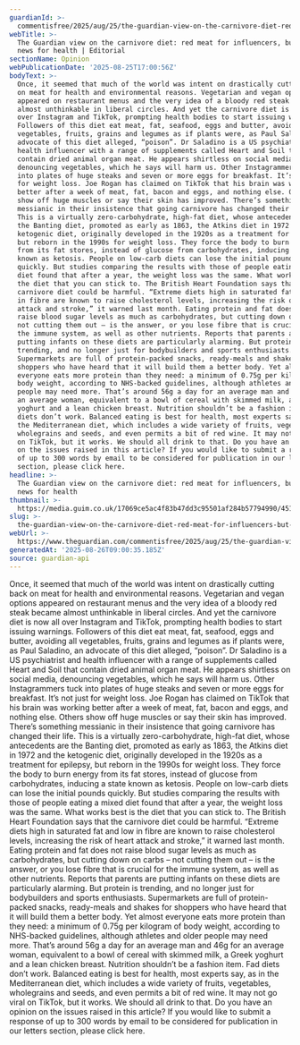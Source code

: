 ```yaml
---
guardianId: >-
  commentisfree/2025/aug/25/the-guardian-view-on-the-carnivore-diet-red-meat-for-influencers-but-bad-news-for-health
webTitle: >-
  The Guardian view on the carnivore diet: red meat for influencers, but bad
  news for health | Editorial
sectionName: Opinion
webPublicationDate: '2025-08-25T17:00:56Z'
bodyText: >-
  Once, it seemed that much of the world was intent on drastically cutting back
  on meat for health and environmental reasons. Vegetarian and vegan options
  appeared on restaurant menus and the very idea of a bloody red steak became
  almost unthinkable in liberal circles. And yet the carnivore diet is now all
  over Instagram and TikTok, prompting health bodies to start issuing warnings.
  Followers of this diet eat meat, fat, seafood, eggs and butter, avoiding all
  vegetables, fruits, grains and legumes as if plants were, as Paul Saladino, an
  advocate of this diet alleged, “poison”. Dr Saladino is a US psychiatrist and
  health influencer with a range of supplements called Heart and Soil that
  contain dried animal organ meat. He appears shirtless on social media,
  denouncing vegetables, which he says will harm us. Other Instagrammers tuck
  into plates of huge steaks and seven or more eggs for breakfast. It’s not just
  for weight loss. Joe Rogan has claimed on TikTok that his brain was working
  better after a week of meat, fat, bacon and eggs, and nothing else. Others
  show off huge muscles or say their skin has improved. There’s something
  messianic in their insistence that going carnivore has changed their life.
  This is a virtually zero-carbohydrate, high-fat diet, whose antecedents are
  the Banting diet, promoted as early as 1863, the Atkins diet in 1972 and the
  ketogenic diet, originally developed in the 1920s as a treatment for epilepsy,
  but reborn in the 1990s for weight loss. They force the body to burn energy
  from its fat stores, instead of glucose from carbohydrates, inducing a state
  known as ketosis. People on low-carb diets can lose the initial pounds
  quickly. But studies comparing the results with those of people eating a mixed
  diet found that after a year, the weight loss was the same. What works best is
  the diet that you can stick to. The British Heart Foundation says that the
  carnivore diet could be harmful. “Extreme diets high in saturated fat and low
  in fibre are known to raise cholesterol levels, increasing the risk of heart
  attack and stroke,” it warned last month. Eating protein and fat does not
  raise blood sugar levels as much as carbohydrates, but cutting down on carbs –
  not cutting them out – is the answer, or you lose fibre that is crucial for
  the immune system, as well as other nutrients. Reports that parents are
  putting infants on these diets are particularly alarming. But protein is
  trending, and no longer just for bodybuilders and sports enthusiasts.
  Supermarkets are full of protein-packed snacks, ready-meals and shakes for
  shoppers who have heard that it will build them a better body. Yet almost
  everyone eats more protein than they need: a minimum of 0.75g per kilogram of
  body weight, according to NHS-backed guidelines, although athletes and older
  people may need more. That’s around 56g a day for an average man and 46g for
  an average woman, equivalent to a bowl of cereal with skimmed milk, a Greek
  yoghurt and a lean chicken breast. Nutrition shouldn’t be a fashion item. Fad
  diets don’t work. Balanced eating is best for health, most experts say, as in
  the Mediterranean diet, which includes a wide variety of fruits, vegetables,
  wholegrains and seeds, and even permits a bit of red wine. It may not go viral
  on TikTok, but it works. We should all drink to that. Do you have an opinion
  on the issues raised in this article? If you would like to submit a response
  of up to 300 words by email to be considered for publication in our letters
  section, please click here.
headline: >-
  The Guardian view on the carnivore diet: red meat for influencers, but bad
  news for health
thumbnail: >-
  https://media.guim.co.uk/17069ce5ac4f83b47dd3c95501af284b57794990/451_0_5000_4000/500.jpg
slug: >-
  the-guardian-view-on-the-carnivore-diet-red-meat-for-influencers-but-bad-news-for-health-or-editorial
webUrl: >-
  https://www.theguardian.com/commentisfree/2025/aug/25/the-guardian-view-on-the-carnivore-diet-red-meat-for-influencers-but-bad-news-for-health
generatedAt: '2025-08-26T09:00:35.185Z'
source: guardian-api
---
```

Once, it seemed that much of the world was intent on drastically cutting back on meat for health and environmental reasons. Vegetarian and vegan options appeared on restaurant menus and the very idea of a bloody red steak became almost unthinkable in liberal circles. And yet the carnivore diet is now all over Instagram and TikTok, prompting health bodies to start issuing warnings. Followers of this diet eat meat, fat, seafood, eggs and butter, avoiding all vegetables, fruits, grains and legumes as if plants were, as Paul Saladino, an advocate of this diet alleged, “poison”. Dr Saladino is a US psychiatrist and health influencer with a range of supplements called Heart and Soil that contain dried animal organ meat. He appears shirtless on social media, denouncing vegetables, which he says will harm us. Other Instagrammers tuck into plates of huge steaks and seven or more eggs for breakfast. It’s not just for weight loss. Joe Rogan has claimed on TikTok that his brain was working better after a week of meat, fat, bacon and eggs, and nothing else. Others show off huge muscles or say their skin has improved. There’s something messianic in their insistence that going carnivore has changed their life. This is a virtually zero-carbohydrate, high-fat diet, whose antecedents are the Banting diet, promoted as early as 1863, the Atkins diet in 1972 and the ketogenic diet, originally developed in the 1920s as a treatment for epilepsy, but reborn in the 1990s for weight loss. They force the body to burn energy from its fat stores, instead of glucose from carbohydrates, inducing a state known as ketosis. People on low-carb diets can lose the initial pounds quickly. But studies comparing the results with those of people eating a mixed diet found that after a year, the weight loss was the same. What works best is the diet that you can stick to. The British Heart Foundation says that the carnivore diet could be harmful. “Extreme diets high in saturated fat and low in fibre are known to raise cholesterol levels, increasing the risk of heart attack and stroke,” it warned last month. Eating protein and fat does not raise blood sugar levels as much as carbohydrates, but cutting down on carbs – not cutting them out – is the answer, or you lose fibre that is crucial for the immune system, as well as other nutrients. Reports that parents are putting infants on these diets are particularly alarming. But protein is trending, and no longer just for bodybuilders and sports enthusiasts. Supermarkets are full of protein-packed snacks, ready-meals and shakes for shoppers who have heard that it will build them a better body. Yet almost everyone eats more protein than they need: a minimum of 0.75g per kilogram of body weight, according to NHS-backed guidelines, although athletes and older people may need more. That’s around 56g a day for an average man and 46g for an average woman, equivalent to a bowl of cereal with skimmed milk, a Greek yoghurt and a lean chicken breast. Nutrition shouldn’t be a fashion item. Fad diets don’t work. Balanced eating is best for health, most experts say, as in the Mediterranean diet, which includes a wide variety of fruits, vegetables, wholegrains and seeds, and even permits a bit of red wine. It may not go viral on TikTok, but it works. We should all drink to that. Do you have an opinion on the issues raised in this article? If you would like to submit a response of up to 300 words by email to be considered for publication in our letters section, please click here.

